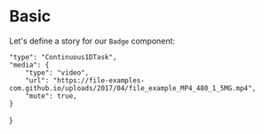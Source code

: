 
<Meta title="Tasks / Continuous 1D" component={Continuous1DTask} />


# Basic

Let's define a story for our `Badge` component:

    "type": "Continuous1DTask",
    "media": {
        "type": "video",
        "url": "https://file-examples-com.github.io/uploads/2017/04/file_example_MP4_480_1_5MG.mp4",
        "mute": true,
    }
}

<TaskVisualizer task={taskSpec}/>



